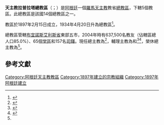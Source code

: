 {{Multiple issues|
{{Primarysources|time=2020-06-05T19:07:39+00:00}}
{{Refimprove|time=2020-06-05T19:07:39+00:00}}
}}
{{Infobox Roman Catholic diocese
|Roman Catholic Diocese of = 天主教拉普拉塔總教區
|Latin name of diocese = Archidioecesis Platensis
|border = catholic
|image =[[File:La_Plata_-_Catedral_-_HDR.jpg|250px]]
|caption =拉普拉塔主教座堂
|coat_of_arms = [[File:Escudo_S.E.R._Mons._Víctor_Manuel_Fernández.png|175px]]
|coat_of_arms_caption = 總教區牧徽
|location = [[阿根廷|阿根廷]]
|territory =[[布宜諾斯艾利斯省|布宜諾斯艾利斯省]]東部五市
|population =637,500
|rite = [[羅馬禮|羅馬禮]]
|patron = 
|province = 拉普拉塔
|established = 1897年
|cathedral = [[拉普拉塔主教座堂|拉普拉塔主教座堂]]
|co-cathedral =
|leadership = [[總主教|總主教]]
|website = [http://arzolap.com.ar/ 官方網頁]
|pope = {{incumbent pope}}
|metropolitan = {{link-en|維篤·厄瑪奴耳·費爾南德斯|Víctor Manuel Fernández}}
|coadjutor archbishop =
|auxiliary = {{link-es|亞爾伯·博查特|Alberto Bochatey|亞爾伯·日曼諾斯·博查特}}<br />{{link-de|喬治·斯德望·貢薩萊斯|Jorge Esteban González}}
|emeritus= {{link-es|艾克特·阿格爾|Héctor Aguer|艾克特·勒烏本·阿格爾}}（榮休總主教）
|map = [[File:Ma_pa.jpg|250px]]
|map_caption = 總教區管轄圖
}}

'''天主教拉普拉塔總教區'''（{{lang-la|Archidioecesis Platensis}}；{{lang-es|Arquidiócesis de La Plata}}）是[[阿根廷|阿根廷]]一個[[羅馬天主教|羅馬天主教]]教省[[總教區|總教區]]，下轄5個教區。此總教區是該國14個總教區之一。

教區於1897年2月15日成立，1934年4月20日升為總教區<ref>{{cite book |title=ACTA APOSTOLICAE SEDIS |series=II |volume=II |year=1935 |publisher=Typis Polyglottis Vaticanis |pages=257-263 |url=https://www.vatican.va/archive/aas/documents/AAS-27-1935-ocr.pdf |accessdate=2020-04-25 |archiveurl=https://web.archive.org/web/20200425134719/https://www.vatican.va/archive/aas/documents/AAS-27-1935-ocr.pdf |archivedate=2020-04-25 |language=la |dead-url=no }}</ref>。

總教區管轄[[布宜諾斯艾利斯省|布宜諾斯艾利斯省]]東部五市，2004年時有637,500名教友（佔轄區總人口85.0%）、65個[[堂區|堂區]]和157名[[司鐸|司鐸]]。現任總主教為{{link-en|維篤·厄瑪奴耳·費爾南德斯|Víctor Manuel Fernández}}<ref name="Vatican20180602">{{cite press release |title=Resignations and Appointments, 02.06.2018 |url=https://press.vatican.va/content/salastampa/en/bollettino/pubblico/2018/06/02/180602c.html |publisher=Holy See Press Office |accessdate=2020-06-05 |archiveurl=https://web.archive.org/web/20200605184020/https://press.vatican.va/content/salastampa/en/bollettino/pubblico/2018/06/02/180602c.html |archivedate=2020-06-05 |language=en |date=2018-06-02 |dead-url=no }}</ref>，輔理主教為{{link-es|亞爾伯·博查特|Alberto Bochatey|亞爾伯·日曼諾斯·博查特}}和{{link-de|喬治·斯德望·貢薩萊斯|Jorge Esteban González}}<ref>{{cite press release |title=RINUNCE E NOMINE, 04.12.2012 |url=https://press.vatican.va/content/salastampa/it/bollettino/pubblico/2012/12/04/0709/01622.html |publisher=Sala Stampa della Santa Sede |accessdate=2020-06-05 |archiveurl=https://web.archive.org/web/20200605180322/https://press.vatican.va/content/salastampa/it/bollettino/pubblico/2012/12/04/0709/01622.html |archivedate=2020-06-05 |language=it |date=2012-12-04 |dead-url=no }}</ref><ref>{{cite press release |title=Resignations and Appointments, 05.06.2020 |url=https://press.vatican.va/content/salastampa/en/bollettino/pubblico/2020/06/05/200605a.html |publisher=Holy See Press Office |accessdate=2020-06-05 |archiveurl=https://web.archive.org/web/20200605171332/https://press.vatican.va/content/salastampa/en/bollettino/pubblico/2020/06/05/200605a.html |archivedate=2020-06-05 |language=en |date=2020-06-05 |dead-url=no }}</ref>，榮休總主教為{{link-es|艾克特·阿格爾|Héctor Aguer|艾克特·勒烏本·阿格爾}}<ref name="Vatican20180602" />。

==參考文獻==
{{reflist}}

{{阿根廷天主教教區}}
{{DEFAULTSORT:La Plata}}

[[Category:阿根廷天主教教區|Category:阿根廷天主教教區]]
[[Category:1897年建立的宗教組織|Category:1897年建立的宗教組織]]
[[Category:1897年阿根廷建立|Category:1897年阿根廷建立]]